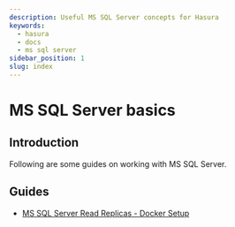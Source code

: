 ```yaml
---
description: Useful MS SQL Server concepts for Hasura
keywords:
  - hasura
  - docs
  - ms sql server
sidebar_position: 1
slug: index
---
```


# MS SQL Server basics

## Introduction

Following are some guides on working with MS SQL Server.

## Guides

- [MS SQL Server Read Replicas - Docker Setup](/guides/mssql/mssql-read-replicas-docker-setup.mdx)
